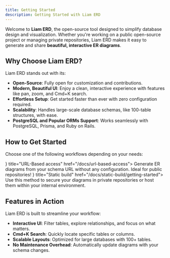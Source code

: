 ```yaml
---
title: Getting Started
description: Getting Started with Liam ERD
---
```



Welcome to **Liam ERD**, the open-source tool designed to simplify database design and visualization. Whether you're working on a public open-source project or managing private repositories, Liam ERD makes it easy to generate and share **beautiful, interactive ER diagrams**.

## Why Choose Liam ERD?

Liam ERD stands out with its:

- **Open-Source**: Fully open for customization and contributions.
- **Modern, Beautiful UI**: Enjoy a clean, interactive experience with features like pan, zoom, and Cmd+K search.
- **Effortless Setup**: Get started faster than ever with zero configuration required.
- **Scalability**: Handles large-scale database schemas, like 100-table structures, with ease.
- **PostgreSQL and Popular ORMs Support**: Works seamlessly with PostgreSQL, Prisma, and Ruby on Rails.

## How to Get Started

Choose one of the following workflows depending on your needs:

<Cards>
  <Card icon={<Globe />} title="URL-Based access" href="/docs/url-based-access">
    Generate ER diagrams from your schema URL without any configuration. Ideal
    for public repositories!
  </Card>
  <Card icon={<Package />} title="Static build" href="/docs/static-build/getting-started">
    Use this method to secure your diagrams in private repositories or host them
    within your internal environment.
  </Card>
</Cards>

## Features in Action

Liam ERD is built to streamline your workflow:

- **Interactive UI**: Filter tables, explore relationships, and focus on what matters.
- **Cmd+K Search**: Quickly locate specific tables or columns.
- **Scalable Layouts**: Optimized for large databases with 100+ tables.
- **No Maintenance Overhead**: Automatically update diagrams with your schema changes.
